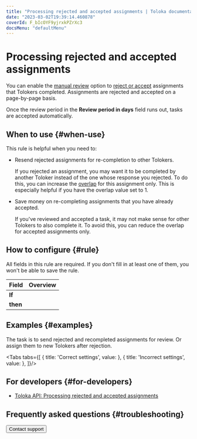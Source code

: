 ```yaml
---
title: "Processing rejected and accepted assignments | Toloka documentation"
date: "2023-03-02T19:39:14.460878"
coverId: F_bIcOYF9yjrxkPZrXc3
docsMenu: "defaultMenu"
---
```



# Processing rejected and accepted assignments

You can enable the [manual review](/docs/guide/offline-accept) option to [reject or accept](/docs/guide/accept) assignments that Tolokers completed. Assignments are rejected and accepted on a page-by-page basis.

<Note mode="note" title="Note">

Once the review period in the **Review period in days** field runs out, tasks are accepted automatically.

</Note>

## When to use {#when-use}

This rule is helpful when you need to:
- Resend rejected assignments for re-completion to other Tolokers.

    If you rejected an assignment, you may want it to be completed by another Toloker instead of the one whose response you rejected. To do this, you can increase the [overlap](/docs/glossary#overlap) for this assignment only. This is especially helpful if you have the overlap value set to 1.

- Save money on re-completing assignments that you have already accepted.

    If you've reviewed and accepted a task, it may not make sense for other Tolokers to also complete it. To avoid this, you can reduce the overlap for accepted assignments only.

## How to configure {#rule}

<Note mode="warning" title="Warning">

All fields in this rule are required. If you don't fill in at least one of them, you won't be able to save the rule.

</Note>

**Field** | **Overview**
----- | -----
**If** | <ReassessmentAfterAcceptingTable1/>
**then** | <ReassessmentAfterAcceptingTable2/>

## Examples {#examples}

The task is to send rejected and recompleted assignments for review. Or assign them to new Tolokers after rejection.

<Tabs tabs={[
  { title: 'Correct settings', value: <ReassessmentAfterAcceptingList1/> },
  { title: 'Incorrect settings', value: <ReassessmentAfterAcceptingList2/> },
]}/>

## For developers {#for-developers}

- [Toloka API: Processing rejected and accepted assignments](/docs/api/reassessment)

## Frequently asked questions {#troubleshooting}

<FaqOverlap/>

<FaqChangeOverlap/>

<Button themeColor="light" view="default" size="l" type="link" url="/docs/guide/troubleshooting/support?form-source=guide-reassessment-after-accepting">Contact support</Button>
